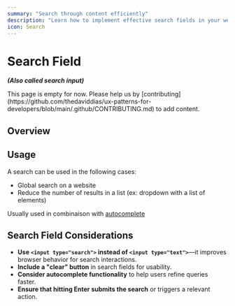 ```yaml
---
summary: "Search through content efficiently"
description: "Learn how to implement effective search fields in your web applications. Discover best practices for search input design, real-time suggestions, and accessibility."
icon: Search
---
```



# Search Field

**_(Also called search input)_**

<Callout type="warning">
  This page is empty for now. Please help us by
  [contributing](https://github.com/thedaviddias/ux-patterns-for-developers/blob/main/.github/CONTRIBUTING.md)
  to add content.
</Callout>

## Overview

## Usage

A search can be used in the following cases:

- Global search on a website
- Reduce the number of results in a list (ex: dropdown with a list of elements)

Usually used in combinaison with [autocomplete](/patterns/forms/autocomplete)

## Search Field Considerations

- **Use `<input type="search">` instead of `<input type="text">`**—it improves browser behavior for search interactions.
- **Include a "clear" button** in search fields for usability.
- **Consider autocomplete functionality** to help users refine queries faster.
- **Ensure that hitting Enter submits the search** or triggers a relevant action.
